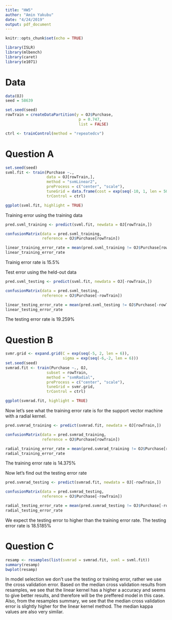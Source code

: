```yaml
---
title: "HW5"
author: "Amin Yakubu"
date: "4/24/2019"
output: pdf_document
---
```


```r
knitr::opts_chunk$set(echo = TRUE)
```

```r
library(ISLR)
library(mlbench)
library(caret)
library(e1071) 
```

# Data

```r
data(OJ)
seed = 58639

set.seed(seed)
rowTrain = createDataPartition(y = OJ$Purchase,
                                p = 0.747,
                                list = FALSE)

ctrl <- trainControl(method = "repeatedcv")
```

# Question A

```r
set.seed(seed)
svml.fit <- train(Purchase ~., 
                  data = OJ[rowTrain,], 
                  method = "svmLinear2",
                  preProcess = c("center", "scale"), 
                  tuneGrid = data.frame(cost = exp(seq(-10, 1, len = 50))),
                  trControl = ctrl)

ggplot(svml.fit, highlight = TRUE)

```

Training error using the training data

```r
pred.svml_training <- predict(svml.fit, newdata = OJ[rowTrain,])

confusionMatrix(data = pred.svml_training, 
                reference = OJ$Purchase[rowTrain])

linear_training_error_rate = mean(pred.svml_training != OJ$Purchase[rowTrain]) * 100
linear_training_error_rate
```

Trainig error rate is 15.5%

Test error using the held-out data

```r
pred.svml_testing <- predict(svml.fit, newdata = OJ[-rowTrain,])

confusionMatrix(data = pred.svml_testing, 
                reference = OJ$Purchase[-rowTrain])

linear_testing_error_rate = mean(pred.svml_testing != OJ$Purchase[-rowTrain]) * 100
linear_testing_error_rate
```

The testing error rate is 19.259%

# Question B

```r
svmr.grid <- expand.grid(C = exp(seq(-5, 2, len = 6)),
                         sigma = exp(seq(-6,-2, len = 6))) 
set.seed(seed)             
svmrad.fit <- train(Purchase ~., OJ, 
                  subset = rowTrain,
                  method = "svmRadial", 
                  preProcess = c("center", "scale"),
                  tuneGrid = svmr.grid,
                  trControl = ctrl)

ggplot(svmrad.fit, highlight = TRUE)
```

Now let's see what the training error rate is for the support vector machine with a radial kernel. 

```r
pred.svmrad_training <- predict(svmrad.fit, newdata = OJ[rowTrain,])

confusionMatrix(data = pred.svmrad_training, 
                reference = OJ$Purchase[rowTrain])

radial_training_error_rate = mean(pred.svmrad_training != OJ$Purchase[rowTrain]) * 100
radial_training_error_rate
```

The training error rate is 14.375%

Now let's find out the testing error rate

```r
pred.svmrad_testing <- predict(svmrad.fit, newdata = OJ[-rowTrain,])

confusionMatrix(data = pred.svmrad_testing, 
                reference = OJ$Purchase[-rowTrain])

radial_testing_error_rate = mean(pred.svmrad_testing != OJ$Purchase[-rowTrain]) * 100
radial_testing_error_rate
```

We expect the testing error to higher than the training error rate. The testing error rate is 18.5185%

# Question C

```r
resamp <- resamples(list(svmrad = svmrad.fit, svml = svml.fit))
summary(resamp)
bwplot(resamp)
```

In model selection we don't use the testing or training error, rather we use the cross validation error. Based on the median cross validation results from resamples, we see that the linear kernel has a higher a accuracy and seems to give better results, and therefore will be the preffered model in this case. Also, from the resamples summary, we see that the median cross validation error is slightly higher for the linear kernel method. The median kappa values are also very similar. 


